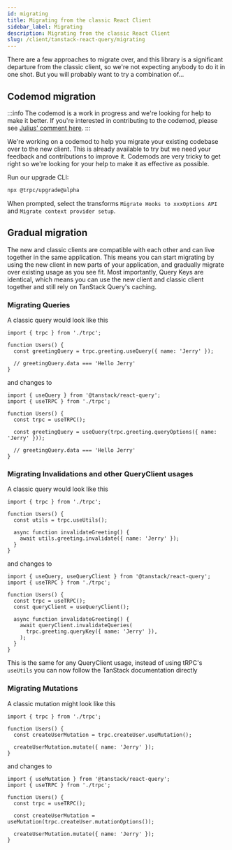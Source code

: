 ```yaml
---
id: migrating
title: Migrating from the classic React Client
sidebar_label: Migrating
description: Migrating from the classic React Client
slug: /client/tanstack-react-query/migrating
---
```


There are a few approaches to migrate over, and this library is a significant departure from the classic client, so we're not expecting anybody to do it in one shot. But you will probably want to try a combination of...

## Codemod migration

:::info
The codemod is a work in progress and we're looking for help to make it better. If you're interested in contributing to the codemod, please see [Julius' comment here](https://github.com/trpc/trpc/pull/6262#issuecomment-2651959435).
:::

We're working on a codemod to help you migrate your existing codebase over to the new client. This is already available to try but we need your feedback and contributions to improve it. Codemods are very tricky to get right so we're looking for your help to make it as effective as possible.

Run our upgrade CLI:

```sh
npx @trpc/upgrade@alpha
```

When prompted, select the transforms `Migrate Hooks to xxxOptions API` and `Migrate context provider setup`.

## Gradual migration

The new and classic clients are compatible with each other and can live together in the same application. This means you can start migrating by using the new client in new parts of your application, and gradually migrate over existing usage as you see fit. Most importantly, Query Keys are identical, which means you can use the new client and classic client together and still rely on TanStack Query's caching.

### Migrating Queries

A classic query would look like this

```tsx
import { trpc } from './trpc';

function Users() {
  const greetingQuery = trpc.greeting.useQuery({ name: 'Jerry' });

  // greetingQuery.data === 'Hello Jerry'
}
```

and changes to

```tsx
import { useQuery } from '@tanstack/react-query';
import { useTRPC } from './trpc';

function Users() {
  const trpc = useTRPC();

  const greetingQuery = useQuery(trpc.greeting.queryOptions({ name: 'Jerry' }));

  // greetingQuery.data === 'Hello Jerry'
}
```

### Migrating Invalidations and other QueryClient usages

A classic query would look like this

```tsx
import { trpc } from './trpc';

function Users() {
  const utils = trpc.useUtils();

  async function invalidateGreeting() {
    await utils.greeting.invalidate({ name: 'Jerry' });
  }
}
```

and changes to

```tsx
import { useQuery, useQueryClient } from '@tanstack/react-query';
import { useTRPC } from './trpc';

function Users() {
  const trpc = useTRPC();
  const queryClient = useQueryClient();

  async function invalidateGreeting() {
    await queryClient.invalidateQueries(
      trpc.greeting.queryKey({ name: 'Jerry' }),
    );
  }
}
```

This is the same for any QueryClient usage, instead of using tRPC's `useUtils` you can now follow the TanStack documentation directly

### Migrating Mutations

A classic mutation might look like this

```tsx
import { trpc } from './trpc';

function Users() {
  const createUserMutation = trpc.createUser.useMutation();

  createUserMutation.mutate({ name: 'Jerry' });
}
```

and changes to

```tsx
import { useMutation } from '@tanstack/react-query';
import { useTRPC } from './trpc';

function Users() {
  const trpc = useTRPC();

  const createUserMutation = useMutation(trpc.createUser.mutationOptions());

  createUserMutation.mutate({ name: 'Jerry' });
}
```
